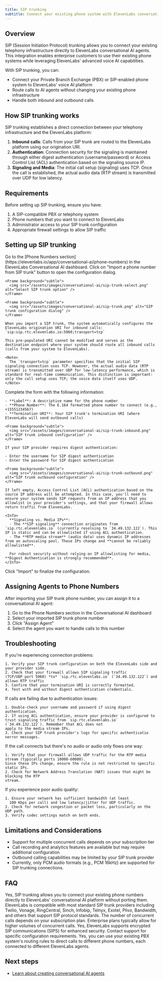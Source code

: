 ```yaml
---
title: SIP trunking
subtitle: Connect your existing phone system with ElevenLabs conversational AI agents using SIP trunking
---
```


## Overview

SIP (Session Initiation Protocol) trunking allows you to connect your existing telephony infrastructure directly to ElevenLabs conversational AI agents.
This integration enables enterprise customers to use their existing phone systems while leveraging ElevenLabs' advanced voice AI capabilities.

With SIP trunking, you can:

- Connect your Private Branch Exchange (PBX) or SIP-enabled phone system to ElevenLabs' voice AI platform
- Route calls to AI agents without changing your existing phone infrastructure
- Handle both inbound and outbound calls

## How SIP trunking works

SIP trunking establishes a direct connection between your telephony infrastructure and the ElevenLabs platform:

1. **Inbound calls**: Calls from your SIP trunk are routed to the ElevenLabs platform using our origination URI.
2. **Authentication**: Connection security for the signaling is maintained through either digest authentication (username/password) or Access Control List (ACL) authentication based on the signaling source IP.
3. **Signaling and Media**: The initial call setup (signaling) uses TCP. Once the call is established, the actual audio data (RTP stream) is transmitted over UDP for low latency.

## Requirements

Before setting up SIP trunking, ensure you have:

1. A SIP-compatible PBX or telephony system
2. Phone numbers that you want to connect to ElevenLabs
3. Administrator access to your SIP trunk configuration
4. Appropriate firewall settings to allow SIP traffic

## Setting up SIP trunking

<Steps>
  <Step title="Navigate to Phone Numbers">
    Go to the [Phone Numbers section](https://elevenlabs.io/app/conversational-ai/phone-numbers) in the ElevenLabs Conversational AI dashboard.
  </Step>
  <Step title="Import SIP Trunk">
    Click on "Import a phone number from SIP trunk" button to open the configuration dialog.

    <Frame background="subtle">
      <img src="/assets/images/conversational-ai/sip-trunk-select.png" alt="Select SIP trunk option" />
    </Frame>

    <Frame background="subtle">
      <img src="/assets/images/conversational-ai/sip-trunk.png" alt="SIP trunk configuration dialog" />
    </Frame>

    When you import a SIP trunk, the system automatically configures the ElevenLabs origination URI for inbound calls:
    `sip:sip.rtc.elevenlabs.io:5060;transport=tcp`

    This pre-populated URI cannot be modified and serves as the destination endpoint where your system should route all inbound calls (calls from your system to ElevenLabs).

    <Note>
      The `transport=tcp` parameter specifies that the initial SIP signaling connection uses TCP. However, the actual audio data (RTP stream) is transmitted over UDP for low-latency performance, which is standard for real-time communication. This distinction is important: only the call setup uses TCP; the voice data itself uses UDP.
    </Note>

  </Step>
  <Step title="Enter configuration details">
    Complete the form with the following information:

    - **Label**: A descriptive name for the phone number
    - **Phone Number**: The E.164 formatted phone number to connect (e.g., +15551234567)
    - **Termination URI**: Your SIP trunk's termination URI (where ElevenLabs will send outbound calls)

    <Frame background="subtle">
      <img src="/assets/images/conversational-ai/sip-trunk-inbound.png" alt="SIP trunk inbound configuration" />
    </Frame>

  </Step>
  <Step title="Configure authentication (optional)">

    If your SIP provider requires digest authentication:

    - Enter the username for SIP digest authentication
    - Enter the password for SIP digest authentication

    <Frame background="subtle">
      <img src="/assets/images/conversational-ai/sip-trunk-outbound.png" alt="SIP trunk outbound configuration" />
    </Frame>

    If left empty, Access Control List (ACL) authentication based on the source IP address will be attempted. In this case, you'll need to ensure your system sends SIP requests from an IP address that you allowlist in your provider's settings, and that your firewall allows return traffic from ElevenLabs.

    <Info>
      **Signaling vs. Media IPs**:
      - The **SIP signaling** connection originates from `sip.rtc.elevenlabs.io` (currently resolving to `34.49.132.122`). This IP is static and can be allowlisted if using ACL authentication.
      - The **RTP media stream** (audio data) uses dynamic IP addresses from an autoscaling pool. These IPs change and **cannot be reliably allowlisted**.

      For robust security without relying on IP allowlisting for media, **Digest Authentication is strongly recommended**.
    </Info>

  </Step>
  <Step title="Complete Setup">
    Click "Import" to finalize the configuration.
  </Step>
</Steps>

## Assigning Agents to Phone Numbers

After importing your SIP trunk phone number, you can assign it to a conversational AI agent:

1. Go to the Phone Numbers section in the Conversational AI dashboard
2. Select your imported SIP trunk phone number
3. Click "Assign Agent"
4. Select the agent you want to handle calls to this number

## Troubleshooting

<AccordionGroup>

  <Accordion title="Connection Issues">
    If you're experiencing connection problems: 
    
    1. Verify your SIP trunk configuration on both the ElevenLabs side and your provider side. 
    2. Check that your firewall allows SIP signaling traffic
    (TCP/UDP port 5060) *to* `sip.rtc.elevenlabs.io` (`34.49.132.122`) and allows RTP traffic 
    3. Confirm that your termination URI is correctly formatted. 
    4. Test with and without digest authentication credentials.
    
  </Accordion>
  <Accordion title="Authentication Failures">
    If calls are failing due to authentication issues:

    1. Double-check your username and password if using digest authentication.
    2. If using ACL authentication, ensure your provider is configured to trust signaling traffic from `sip.rtc.elevenlabs.io` (`34.49.132.122`). Remember that ACL does not
    apply to the media stream IPs.
    3. Check your SIP trunk provider's logs for specific authenticatio nerror messages.

  </Accordion>
  <Accordion title="No Audio or One-Way Audio">
    If the call connects but there's no audio or audio only flows one way:

    1. Verify that your firewall allows UDP traffic for the RTP media stream (typically ports 10000-60000).
    Since these IPs change, ensure the rule is not restricted to specific static IPs.
    2. Check for Network Address Translation (NAT) issues that might be blocking the RTP
    stream.

  </Accordion>
  <Accordion title="Audio Quality Issues">
    If you experience poor audio quality:

    1. Ensure your network has sufficient bandwidth (at least
      100 Kbps per call) and low latency/jitter for UDP traffic.
    2. Check for network congestion or packet loss, particularly on the UDP path.
    3. Verify codec settings match on both ends.

  </Accordion>

</AccordionGroup>

## Limitations and Considerations

- Support for multiple concurrent calls depends on your subscription tier
- Call recording and analytics features are available but may require additional configuration
- Outbound calling capabilities may be limited by your SIP trunk provider
- Currently, only PCM audio formats (e.g., PCM 16kHz) are supported for SIP trunking connections.

## FAQ

<AccordionGroup>
  <Accordion title="Can I use my existing phone numbers with ElevenLabs?">
    Yes, SIP trunking allows you to connect your existing phone numbers directly to ElevenLabs'
    conversational AI platform without porting them.
  </Accordion>

<Accordion title="What SIP trunk providers are compatible with ElevenLabs?">
  ElevenLabs is compatible with most standard SIP trunk providers including Twilio, Vonage,
  RingCentral, Sinch, Infobip, Telnyx, Exotel, Plivo, Bandwidth, and others that support SIP
  protocol standards.
</Accordion>

<Accordion title="How many concurrent calls are supported?">
  The number of concurrent calls depends on your subscription plan. Enterprise plans typically allow
  for higher volumes of concurrent calls.
</Accordion>

<Accordion title="Is call encryption supported?">
  Yes, ElevenLabs supports encrypted SIP communications (SIPS) for enhanced security. Contact
  support for specific configuration requirements.
</Accordion>

  <Accordion title="Can I route calls conditionally to different agents?">
    Yes, you can use your existing PBX system's routing rules to direct calls to different phone
    numbers, each connected to different ElevenLabs agents.
  </Accordion>
</AccordionGroup>

## Next steps

- [Learn about creating conversational AI agents](/docs/conversational-ai/quickstart)
